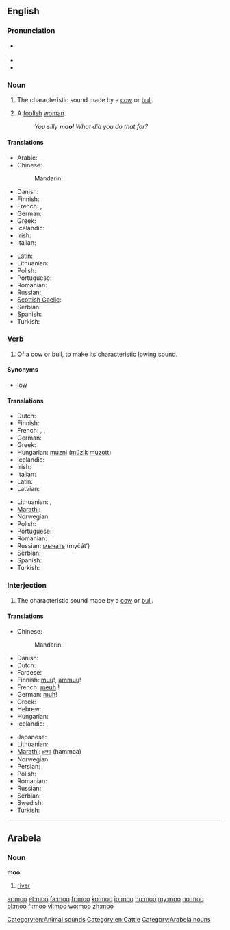 {{also|möö|MOO|Moʻo|moʻo}}
==English==

===Pronunciation===
* {{a|UK|US}} {{IPA|/muː/}}
* {{rhymes|uː}}
* {{homophones|mu}}
{{examples-right|examples={{audio|Mudchute cow 1.ogg|the sound of a cow's "moo"}}}}

===Noun===
{{en-noun}}

# {{onomatopoeia}} The characteristic sound made by a [[cow]] or [[bull]].
# {{UK|slang|mildly|_|derogatory}} A [[foolish]] [[woman]].
#: ''You silly '''moo'''! What did you do that for?''

====Translations====
{{trans-top|characteristic sound made by a cow or bull}}
* Arabic: {{t|ar|جوار|m|tr=jiwaar}}
* Chinese:
*: Mandarin: {{t-|cmn|哞|tr=mōu|sc=Hani}}
* Danish: {{t-|da|muh}}
* Finnish: {{t-|fi|ammunta}}
* French: {{t+|fr|meuglement|m}}, {{t+|fr|beuglement|m}}
* German: {{t|de|Muh|n}}
* Greek: {{t|el|μουγκανητό|n|tr=mougkanitó|sc=Grek}}
* Icelandic: {{t|is|baul|n}}
* Irish: {{t|ga|géim|f|xs=Irish}}
* Italian: {{t-|it|muggito|m}}
{{trans-mid}}
* Latin: {{t-|la|mugitus}}
* Lithuanian: {{t|lt|mūkimas|m}}
* Polish: {{t|pl|muczenie|n}}
* Portuguese: {{t+|pt|mugido}}
* Romanian: {{t-|ro|muget|n}}
* Russian: {{t+|ru|мычание|n|tr=myčánije}}
* [[Scottish Gaelic]]: {{t|gd|mò}}
* Serbian: {{t|sr|мукање|n|tr=mukanje|sc=Cyrl}}
* Spanish: {{t-|es|mugido}}
* Turkish: {{t-|tr|mö}}
{{trans-bottom}}

===Verb===
{{en-verb}}

# {{intransitive}} Of a cow or bull, to make its characteristic [[low#Etymology 2|lowing]] sound.

====Synonyms====
* [[low]]

====Translations====
{{trans-top|to make a lowing sound}}
* Dutch: {{t+|nl|loeien}}
* Finnish: {{t+|fi|ammua}}
* French: {{t+|fr|meugler}}, {{t+|fr|beugler}}, {{t+|fr|mugir}}
* German: {{t-|de|muhen}}
* Greek: {{t|el|μουγκανίζω|tr=mougkanízo|sc=Grek}}
* Hungarian: [[múzni]] ([[múzik]] [[múzott]])
* Icelandic: {{t-|is|baula}}
* Irish: {{t|ga|géim|xs=Irish}}
* Italian: {{t-|it|muggire}}
* Latin: {{t-|la|mugio}}
* Latvian: {{t|lv|maut}}
{{trans-mid}}
* Lithuanian: {{t|lt|mūkti|f}}, {{t|lt|mykti}}
* [[Marathi]]: {{t-|mr|हंबरण|tr=humbarna|sc=Deva|xs=Marathi}}
* Norwegian: {{t-|no|raute}}
* Polish: {{t-|pl|muczeć}}
* Portuguese: {{t+|pt|mugir}}
* Romanian: {{t-|ro|mugi}}
* Russian: [[мычать]] (myčát’)
* Serbian: {{t|sr|мукати|tr=mukati|sc=Cyrl}}
* Spanish: {{t-|es|mugir}}
* Turkish: {{t|tr|mölemek}}
{{trans-bottom}}

===Interjection===
{{en-interj}}

# The characteristic sound made by a [[cow]] or [[bull]].

====Translations====
{{trans-top|sound made by a cow or bull}}
* Chinese:
*: Mandarin: {{t-|cmn|哞|tr=mōu|sc=Hani}}
* Danish: {{t-|da|muh}}
* Dutch: {{t-|nl|boe}}
* Faroese: {{t-|fo|mø|xs=Faroese}}
* Finnish: [[muu]]!, [[ammuu]]!
* French: [[meuh]]&nbsp;!
* German: [[muh]]!
* Greek: {{t|el|μου|tr=mou|sc=Grek}} {{qualifier|usually with a prolonged ου}}
* Hebrew: {{t|he|מו|m|sc=Hebr}}
* Hungarian: {{t-|hu|mú}}
* Icelandic: {{t-|is|mu}}, {{t-|is|mö}}
{{trans-mid}}
* Japanese: {{t|ja|モー|tr=mō|sc=Jpan}}
* Lithuanian: {{t|lt|mū}}
* [[Marathi]]: [[हम्मा]] (hammaa)
* Norwegian: {{t+|no|mø}}
* Persian: {{t|fa|ما|tr=mâ|sc=fa-Arab}}
* Polish: {{t-|pl|mu}}
* Romanian: {{t-|ro|mu}}
* Russian: {{t+|ru|му|tr=mu}}
* Serbian: {{t-|sr|му|tr=mu|sc=Cyrl}}
* Swedish: {{t+|sv|mu}}
* Turkish: {{t-|tr|mö}}
{{trans-bottom}}

[[Category:en:Animal sounds]]
[[Category:en:Cattle]]

----

==Arabela==

===Noun===
'''moo'''

# [[river]]

[[Category:Arabela nouns]]

[[ar:moo]]
[[et:moo]]
[[fa:moo]]
[[fr:moo]]
[[ko:moo]]
[[io:moo]]
[[hu:moo]]
[[my:moo]]
[[no:moo]]
[[pl:moo]]
[[fi:moo]]
[[vi:moo]]
[[wo:moo]]
[[zh:moo]]